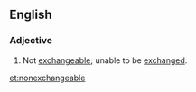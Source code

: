 ==English==
===Adjective===
{{en-adj}}
# Not [[exchangeable]]; unable to be [[exchange]]d.

[[et:nonexchangeable]]